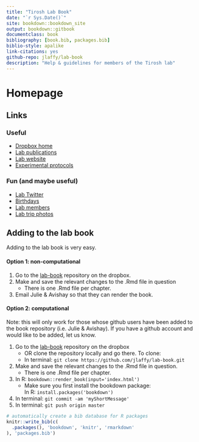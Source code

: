 ```yaml
--- 
title: "Tirosh Lab Book"
date: "`r Sys.Date()`"
site: bookdown::bookdown_site
output: bookdown::gitbook
documentclass: book
bibliography: [book.bib, packages.bib]
biblio-style: apalike
link-citations: yes
github-repo: jlaffy/lab-book
description: "Help & guidelines for members of the Tirosh lab"
---
```


# Homepage 

## Links
### Useful
- [Dropbox home](https://www.dropbox.com/home/Tirosh%20Lab)  
- [Lab publications](http://www.weizmann.ac.il/mcb/tirosh/publications-0)  
- [Lab website](http://www.weizmann.ac.il/mcb/tirosh/)  
- [Experimental protocols](https://www.dropbox.com/sh/javjoi26i5k5f6t/AADAX4RgSZUFuBwtS6TRE3wua?dl=0)  

### Fun (and maybe useful)
- [Lab Twitter](https://twitter.com/tiroshlab?lang=bg)  
- [Birthdays](https://www.dropbox.com/s/zwss5fg9rkoz7pp/lab%20bday%20list.xlsx?dl=0)  
- [Lab members](http://www.weizmann.ac.il/mcb/tirosh/group-members)  
- [Lab trip photos](http://www.weizmann.ac.il/mcb/tirosh/pictures)  

## Adding to the lab book
Adding to the lab book is very easy.

#### Option 1: non-computational
1. Go to the [lab-book]() repository on the dropbox.
2. Make and save the relevant changes to the .Rmd file in question
   + There is one .Rmd file per chapter.
3. Email Julie & Avishay so that they can render the book.

#### Option 2: computational
Note: this will only work for those whose github users have been added to the book repository (i.e. Julie & Avishay). If you have a github account and would like to be added, let us know.

1. Go to the [lab-book]() repository on the dropbox  
   + OR clone the repository locally and go there. To clone:  
   + In terminal: `git clone https://github.com/jlaffy/lab-book.git`  
2. Make and save the relevant changes to the .Rmd file in question.
   + There is one .Rmd file per chapter.
3. In R: `bookdown::render_book(input='index.html')`
   + Make sure you first install the bookdown package:  
     In R: `install.packages('bookdown')`
4. In terminal: `git commit -am 'myShortMessage'`
5. In terminal: `git push origin master`

```r
# automatically create a bib database for R packages
knitr::write_bib(c(
  .packages(), 'bookdown', 'knitr', 'rmarkdown'
), 'packages.bib')
```
